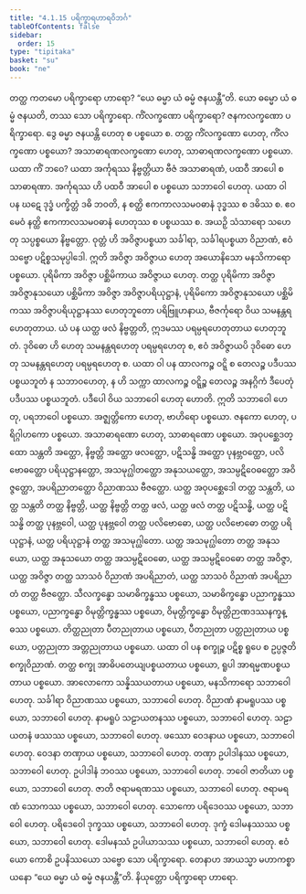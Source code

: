 ```yaml
---
title: "4.1.15 ပရိက္ခာရဟာရဝိဘင်္ဂ"
tableOfContents: false
sidebar:
  order: 15
type: "tipitaka"
basket: "su"
book: "ne"
---
```



<DynamicBreadcrumb />

<Division number="49" book="ne" e="ch" v="27" p="66">

<Paragraph number="420" book="ne">
တတ္ထ ကတမော ပရိက္ခာရော ဟာရော? “ယေ ဓမ္မာ ယံ ဓမ္မံ ဇနယန္တီ”တိ.
</Paragraph>

<Paragraph number="421" book="ne">
ယော ဓမ္မော ယံ ဓမ္မံ ဇနယတိ, တဿ သော ပရိက္ခာရော. ကိံလက္ခဏော ပရိက္ခာရော? ဇနကလက္ခဏော ပရိက္ခာရော. ဒွေ ဓမ္မာ ဇနယန္တိ ဟေတု စ ပစ္စယော စ. တတ္ထ ကိံလက္ခဏော ဟေတု, ကိံလက္ခဏော ပစ္စယော? အသာဓာရဏလက္ခဏော ဟေတု, သာဓာရဏလက္ခဏော ပစ္စယော. ယထာ ကိံ ဘဝေ? ယထာ အင်္ကုရဿ နိဗ္ဗတ္တိယာ ဗီဇံ အသာဓာရဏံ, ပထဝီ အာပေါ စ သာဓာရဏာ. အင်္ကုရဿ ဟိ ပထဝီ အာပေါ စ ပစ္စယော သဘာဝေါ ဟေတု. ယထာ ဝါ ပန ဃဋေ ဒုဒ္ဓံ ပက္ခိတ္တံ ဒဓိ ဘဝတိ, န စတ္ထိ ဧကကာလသမဝဓာနံ ဒုဒ္ဓဿ စ ဒဓိဿ စ. ဧဝမေဝံ နတ္ထိ ဧကကာလသမဝဓာနံ ဟေတုဿ စ ပစ္စယဿ စ.
</Paragraph>

<Paragraph number="422" book="ne">
အယဉှိ သံသာရော သဟေတု သပ္ပစ္စယော နိဗ္ဗတ္တော. ဝုတ္တံ ဟိ အဝိဇ္ဇာပစ္စယာ သင်္ခါရာ, သင်္ခါရပစ္စယာ ဝိညာဏံ, ဧဝံ သဗ္ဗော ပဋိစ္စသမုပ္ပါဒေါ. ဣတိ အဝိဇ္ဇာ အဝိဇ္ဇာယ ဟေတု အယောနိသော မနသိကာရော ပစ္စယော. ပုရိမိကာ အဝိဇ္ဇာ ပစ္ဆိမိကာယ အဝိဇ္ဇာယ ဟေတု. တတ္ထ ပုရိမိကာ အဝိဇ္ဇာ အဝိဇ္ဇာနုသယော ပစ္ဆိမိကာ အဝိဇ္ဇာ အဝိဇ္ဇာပရိယုဋ္ဌာနံ, ပုရိမိကော အဝိဇ္ဇာနုသယော ပစ္ဆိမိကဿ အဝိဇ္ဇာပရိယုဋ္ဌာနဿ ဟေတုဘူတော ပရိဗြူဟနာယ, ဗီဇင်္ကုရော ဝိယ သမနန္တရဟေတုတာယ. ယံ ပန ယတ္ထ ဖလံ နိဗ္ဗတ္တတိ, ဣဒမဿ ပရမ္ပရဟေတုတာယ ဟေတုဘူတံ. ဒုဝိဓော ဟိ ဟေတု သမနန္တရဟေတု ပရမ္ပရဟေတု စ, ဧဝံ အဝိဇ္ဇာယပိ ဒုဝိဓော ဟေတု သမနန္တရဟေတု ပရမ္ပရဟေတု စ.
</Paragraph>

<Paragraph number="423" book="ne">
ယထာ ဝါ ပန ထာလကဉ္စ ဝဋ္ဋိ စ တေလဉ္စ ပဒီပဿ ပစ္စယဘူတံ န သဘာဝဟေတု, န ဟိ သက္ကာ ထာလကဉ္စ ဝဋ္ဋိဉ္စ တေလဉ္စ အနဂ္ဂိကံ ဒီပေတုံ ပဒီပဿ ပစ္စယဘူတံ. ပဒီပေါ ဝိယ သဘာဝေါ ဟေတု ဟောတိ. ဣတိ သဘာဝေါ ဟေတု, ပရဘာဝေါ ပစ္စယော. အဇ္ဈတ္တိကော ဟေတု, ဗာဟိရော ပစ္စယော. ဇနကော ဟေတု, ပရိဂ္ဂါဟကော ပစ္စယော. အသာဓာရဏော ဟေတု, သာဓာရဏော ပစ္စယော.
</Paragraph>

<Paragraph number="424" book="ne">
အဝုပစ္ဆေဒတ္ထော သန္တတိ အတ္ထော, နိဗ္ဗတ္တိ အတ္ထော ဖလတ္ထော, ပဋိသန္ဓိ အတ္ထော ပုနဗ္ဘဝတ္ထော, ပလိဗောဓတ္ထော ပရိယုဋ္ဌာနတ္ထော, အသမုဂ္ဃါတတ္ထော အနုသယတ္ထော, အသမ္ပဋိဝေဓတ္ထော အဝိဇ္ဇတ္ထော, အပရိညာတတ္ထော ဝိညာဏဿ ဗီဇတ္ထော. ယတ္ထ အဝုပစ္ဆေဒေါ တတ္ထ သန္တတိ, ယတ္ထ သန္တတိ တတ္ထ နိဗ္ဗတ္တိ, ယတ္ထ နိဗ္ဗတ္တိ တတ္ထ ဖလံ, ယတ္ထ ဖလံ တတ္ထ ပဋိသန္ဓိ, ယတ္ထ ပဋိသန္ဓိ တတ္ထ ပုနဗ္ဘဝေါ, ယတ္ထ ပုနဗ္ဘဝေါ တတ္ထ ပလိဗောဓော, ယတ္ထ ပလိဗောဓော တတ္ထ ပရိယုဋ္ဌာနံ, ယတ္ထ ပရိယုဋ္ဌာနံ တတ္ထ အသမုဂ္ဃါတော. ယတ္ထ အသမုဂ္ဃါတော တတ္ထ အနုသယော, ယတ္ထ အနုသယော တတ္ထ အသမ္ပဋိဝေဓော, ယတ္ထ အသမ္ပဋိဝေဓော တတ္ထ အဝိဇ္ဇာ, ယတ္ထ အဝိဇ္ဇာ တတ္ထ သာသဝံ ဝိညာဏံ အပရိညာတံ, ယတ္ထ သာသဝံ ဝိညာဏံ အပရိညာတံ တတ္ထ ဗီဇတ္ထော.
</Paragraph>

<Paragraph number="425" book="ne">
သီလက္ခန္ဓော သမာဓိက္ခန္ဓဿ ပစ္စယော, သမာဓိက္ခန္ဓော ပညာက္ခန္ဓဿ ပစ္စယော, ပညာက္ခန္ဓော ဝိမုတ္တိက္ခန္ဓဿ ပစ္စယော, ဝိမုတ္တိက္ခန္ဓော ဝိမုတ္တိဉာဏဒဿနက္ခန္ဓဿ ပစ္စယော. တိတ္ထညုတာ ပီတညုတာယ ပစ္စယော, ပီတညုတာ ပတ္တညုတာယ ပစ္စယော, ပတ္တညုတာ အတ္တညုတာယ ပစ္စယော.
</Paragraph>

<Paragraph number="426" book="ne">
ယထာ ဝါ ပန စက္ခုဉ္စ ပဋိစ္စ ရူပေ စ ဥပ္ပဇ္ဇတိ စက္ခုဝိညာဏံ. တတ္ထ စက္ခု အာဓိပတေယျပစ္စယတာယ ပစ္စယော, ရူပါ အာရမ္မဏပစ္စယတာယ ပစ္စယော. အာလောကော သန္နိဿယတာယ ပစ္စယော, မနသိကာရော သဘာဝေါ ဟေတု. သင်္ခါရာ ဝိညာဏဿ ပစ္စယော, သဘာဝေါ ဟေတု. ဝိညာဏံ နာမရူပဿ ပစ္စယော, သဘာဝေါ ဟေတု. နာမရူပံ သဠာယတနဿ ပစ္စယော, သဘာဝေါ ဟေတု. သဠာယတနံ ဖဿဿ ပစ္စယော, သဘာဝေါ ဟေတု. ဖဿော ဝေဒနာယ ပစ္စယော, သဘာဝေါ ဟေတု. ဝေဒနာ တဏှာယ ပစ္စယော, သဘာဝေါ ဟေတု. တဏှာ ဥပါဒါနဿ ပစ္စယော, သဘာဝေါ ဟေတု. ဥပါဒါနံ ဘဝဿ ပစ္စယော, သဘာဝေါ ဟေတု. ဘဝေါ ဇာတိယာ ပစ္စယော, သဘာဝေါ ဟေတု. ဇာတိ ဇရာမရဏဿ ပစ္စယော, သဘာဝေါ ဟေတု. ဇရာမရဏံ သောကဿ ပစ္စယော, သဘာဝေါ ဟေတု. သောကော ပရိဒေဝဿ ပစ္စယော, သဘာဝေါ ဟေတု. ပရိဒေဝေါ ဒုက္ခဿ ပစ္စယော, သဘာဝေါ ဟေတု. ဒုက္ခံ ဒေါမနဿဿ ပစ္စယော, သဘာဝေါ ဟေတု. ဒေါမနဿံ ဥပါယာသဿ ပစ္စယော, သဘာဝေါ ဟေတု. ဧဝံ ယော ကောစိ ဥပနိဿယော သဗ္ဗော သော ပရိက္ခာရော. တေနာဟ အာယသ္မာ မဟာကစ္စာယနော “ယေ ဓမ္မာ ယံ ဓမ္မံ ဇနယန္တီ”တိ.

</Paragraph>
</Division>

<Paragraph number="427" type="center" book="ne">
နိယုတ္တော ပရိက္ခာရော ဟာရော.
</Paragraph>